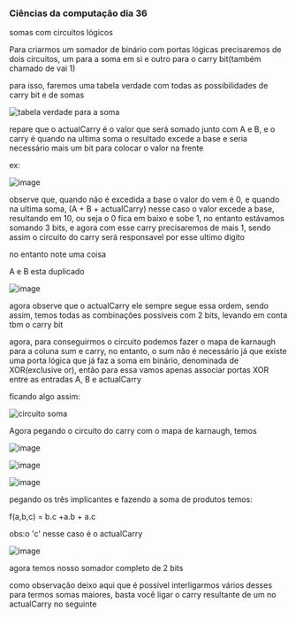 




### Ciências da computação dia 36

somas com circuitos lógicos

Para criarmos um somador de binário com portas lógicas precisaremos de
dois circuitos, um para a soma em si e outro para o carry bit(também
chamado de vai 1)

para isso, faremos uma tabela verdade com todas as possibilidades de
carry bit e de somas

![tabela verdade para
a soma](https://cdn-images-1.medium.com/max/800/1*BTgBohS8Mz7gO7jSmMBRbA.png)

repare que o actualCarry é o valor que será somado junto com A e B, e o
carry é quando na ultima soma o resultado excede a base e seria
necessário mais um bit para colocar o valor na frente

ex:

![image](https://cdn-images-1.medium.com/max/800/1*fYSFomvgysp3sSTr4xHJDw.png)

observe que, quando não é excedida a base o valor do vem é 0, e quando
na ultima soma, (A + B + actualCarry) nesse caso o valor excede a base,
resultando em 10, ou seja o 0 fica em baixo e sobe 1, no entanto
estávamos somando 3 bits, e agora com esse carry precisaremos de mais 1,
sendo assim o circuito do carry será responsavel por esse ultimo digito

no entanto note uma coisa

A e B esta duplicado

![image](https://cdn-images-1.medium.com/max/800/1*LWLM8Z2KGlejR02llv6_3A.png)

agora observe que o actualCarry ele sempre segue essa ordem, sendo
assim, temos todas as combinações possíveis com 2 bits, levando em conta
tbm o carry bit








agora, para conseguirmos o circuito podemos fazer o mapa de karnaugh
para a coluna sum e carry, no entanto, o sum não é necessário já que
existe uma porta lógica que já faz a soma em binário, denominada de
XOR(exclusive or), então para essa vamos apenas associar portas XOR
entre as entradas A, B e actualCarry

ficando algo assim:

![circuito
soma](https://cdn-images-1.medium.com/max/800/1*9nNVU9ZUuLezck7bChWZyQ.png)








Agora pegando o circuito do carry com o mapa de karnaugh, temos


![image](https://cdn-images-1.medium.com/max/400/1*SIAcZgALis-sOgFz5YI0KQ.png)

![image](https://cdn-images-1.medium.com/max/400/1*D_MVPRhGdCXosYqWUqwfpA.png)

![image](https://cdn-images-1.medium.com/max/600/1*2k46LJ9Vou-qjbLcXZFSIg.png)


pegando os três implicantes e fazendo a soma de produtos temos:

f(a,b,c) = b.c +a.b + a.c

obs:o 'c' nesse caso é o actualCarry

![image](https://cdn-images-1.medium.com/max/800/1*o-HVgXokUpz4PqVvujjsQA.png)

agora temos nosso somador completo de 2 bits

como observação deixo aqui que é possível interligarmos vários desses
para termos somas maiores, basta você ligar o carry resultante de um no
actualCarry no seguinte


